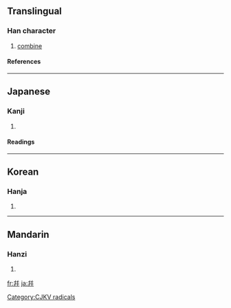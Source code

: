 {{see|並}}
==Translingual==

===Han character===
{{Han char|rn=51|rad=干|as=05|sn=8|four=|canj=卜十卜十 (YJYJ)}}
# [[combine]]

====References====
{{Han ref|kx=0340.070|dkj=09175|hdz=10408.060|uh=5E77|ud=24183}}

----
==Japanese==

===Kanji===
{{ja-kanji|grade=|rs=干05}}
# {{defn|Japanese}} 

====Readings====
{{ja-readings|on=[[へい]] (hei), [[ひょう]] (hyō)|kun=[[あわせる]] (awaseru), [[ならぶ]] (narabu)}}

----
==Korean==

===Hanja===
{{ko-hanja|hangeul=[[병]]|eumhun=[[어우르다|어우를]]|rv=byeong|mr=byŏng|y=byeong}}
# {{defn|Korean}}

[[Category:CJKV radicals]]

----
==Mandarin==

===Hanzi===
{{cmn-hanzi|pin=[[bīng]] ([[bing1]]), [[bìng]] ([[bing4]])|wg=ping<sup>1</sup>, ping<sup>4</sup>}}
# {{defn|Mandarin}}

[[fr:幷]]
[[ja:幷]]
